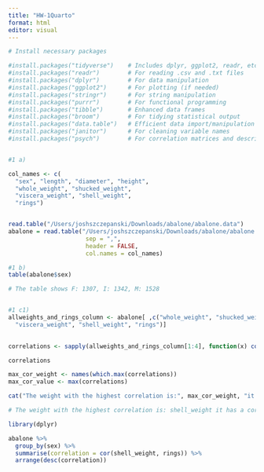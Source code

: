 ```yaml
---
title: "HW-1Quarto"
format: html
editor: visual
---
```



```r
# Install necessary packages

#install.packages("tidyverse")    # Includes dplyr, ggplot2, readr, etc.
#install.packages("readr")        # For reading .csv and .txt files
#install.packages("dplyr")        # For data manipulation
#install.packages("ggplot2")      # For plotting (if needed)
#install.packages("stringr")      # For string manipulation
#install.packages("purrr")        # For functional programming
#install.packages("tibble")       # Enhanced data frames
#install.packages("broom")        # For tidying statistical output
#install.packages("data.table")   # Efficient data import/manipulation
#install.packages("janitor")      # For cleaning variable names
#install.packages("psych")        # For correlation matrices and descriptives


#1 a)

col_names <- c(
  "sex", "length", "diameter", "height",
  "whole_weight", "shucked_weight",
  "viscera_weight", "shell_weight",
  "rings")


read.table("/Users/joshszczepanski/Downloads/abalone/abalone.data")
abalone = read.table("/Users/joshszczepanski/Downloads/abalone/abalone.data",
                      sep = ",",
                      header = FALSE,
                      col.names = col_names)

#1 b)
table(abalone$sex)

# The table shows F: 1307, I: 1342, M: 1528


#1 c1)
allweights_and_rings_column <- abalone[ ,c("whole_weight", "shucked_weight",
  "viscera_weight", "shell_weight", "rings")]
                      

correlations <- sapply(allweights_and_rings_column[1:4], function(x) cor(x, allweights_and_rings_column$rings))

correlations

max_cor_weight <- names(which.max(correlations))
max_cor_value <- max(correlations)

cat("The weight with the highest correlation is:", max_cor_weight, "it has a correlation of", round(max_cor_value, 4), "\n")

# The weight with the highest correlation is: shell_weight it has a correlation of 0.6276 

library(dplyr)

abalone %>%
  group_by(sex) %>%
  summarise(correlation = cor(shell_weight, rings)) %>%
  arrange(desc(correlation))


```


